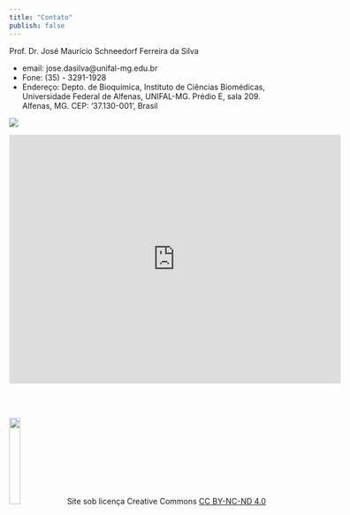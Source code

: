 ```yaml
---
title: "Contato"
publish: false
---
```



Prof. Dr. José Maurício Schneedorf Ferreira da Silva 

* email: jose.dasilva@unifal-mg.edu.br
* Fone: (35) - 3291-1928
* Endereço: Depto. de Bioquímica, Instituto de Ciências Biomédicas, Universidade Federal de Alfenas, UNIFAL-MG. Prédio E, sala 209. Alfenas, MG. CEP: '37.130-001', Brasil
  


[![](https://www.unifal-mg.edu.br/portal/wp-content/uploads/sites/52/2020/01/cropped-logo-portal-3-3.png)](https://www.unifal-mg.edu.br/dbq/)

<!--- Localização maps mais geral da UNIFAL ---> <!---<iframe src="https://www.google.com/maps/embed?pb=!1m14!1m8!1m3!1d14856.808587232881!2d-45.9491053325595!3d-21.421298023307546!3m2!1i1024!2i768!4f13.1!3m3!1m2!1s0x94b5f5ac8b5a247f%3A0x46cb2184f1223f91!2sUniversidade%20Federal%20de%20Alfenas%20-%20UNIFAL-MG!5e0!3m2!1spt-BR!2sbr!4v1711806121046!5m2!1spt-BR!2sbr" width="600" height="450" style="border:0;" allowfullscreen="" loading="lazy" referrerpolicy="no-referrer-when-downgrade"></iframe> --->

<iframe src="https://www.google.com/maps/embed?pb=!1m10!1m8!1m3!1d2393.9293190289077!2d-45.948059!3d-21.42069!3m2!1i1024!2i768!4f13.1!5e1!3m2!1spt-BR!2sus!4v1711807591749!5m2!1spt-BR!2sus" width="600" height="450" style="border:0;" allowfullscreen="" loading="lazy" referrerpolicy="no-referrer-when-downgrade"></iframe>
\
\


![](creative.png){width=20%}
Site sob licença Creative Commons [CC BY-NC-ND 4.0](https://creativecommons.org/licenses/by-nc-nd/4.0/deed.pt-br)

